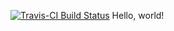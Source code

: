 [![Travis-CI Build Status](https://travis-ci.org/RobertWSmith/forecastR.svg?branch=master)](https://travis-ci.org/RobertWSmith/forecastR)
Hello, world!


